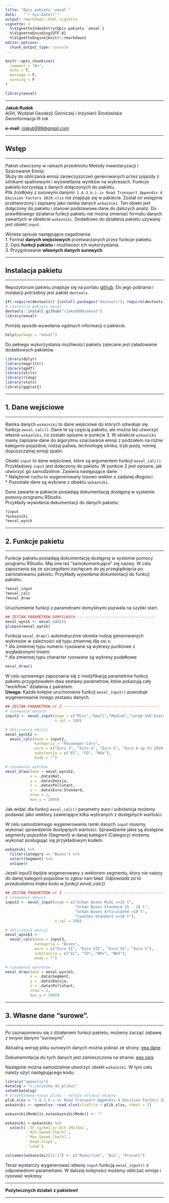 ```yaml
---
title: "Opis pakietu `eeval`"
date:   "`r Sys.Date()`"
output: rmarkdown::html_vignette
vignette: >
  %\VignetteIndexEntry{Opis pakietu `eeval`}
  %\VignetteEncoding{UTF-8}
  %\VignetteEngine{knitr::rmarkdown}
editor_options: 
  chunk_output_type: console
---
```


```r
knitr::opts_chunk$set(
  comment = "#>", 
  echo = T, 
  message = F, 
  warning = F
)
```

```r
library(eeval)
```

***

**Jakub Rudek**  
AGH, Wydział Geodezji Górniczej i Inżynierii Środowiska  
Geoinformacja III rok

**e-mail:** *[rjakub999@gmail.com](rjakub999@gmail.com)*

***
## Wstęp
***

Pakiet utworzony w ramach przedmiotu Metody inwentaryzacji i Szacowanie Emisji.  
Służy do obliczania emisji zanieczyszczeń generowanych przez pojazdy z silnikami spalinowymi i wyświetlania wyników na wykresach. Funkcje pakietu korzystają z danych dołączonych do pakietu.   
Plik źródłowy z surowymi danymi:  `1.A.3.b.i-iv Road Transport Appendix 4 Emission Factors 2019.xlsx` nie znajduje się w pakiecie. Został on wstępnie przetworzony i zapisany jako ramka danych `wskazniki`. Ten obiekt jest dołączony do pakietu i stanowi podstawowe dane do dalszych analiz. Do prawiłdowego działania funkcji pakietu nie można zmieniać formatu danych zawartych w obiekcie `wskazniki`. Dodatkowo do działania pakietu używany jest obiekt `input`.  

Winieta opisuje następujące zagadnienia:  
1. Format **danych wejściowych** przetwarzanych przez funkcje pakietu.  
2. Opis **funkcji pakietu** i możliwości ich wykorzystania.  
3. Przygotowanie **własnych danych surowych**.

***
## Instalacja pakietu
***

Repozytorium pakietu znajduje się na portalu [github](https://github.com/).
Do jego pobrania i instalacji potrzebny jest pakiet `devtools`.

```r
if(!require(devtools)) {install.packages("devtools"); require(devtools)}
# instalcja pakietu eeval
devtools::install_github("rjakub999/eeval")
library(eeval)
```

Poniżej sposób wywołania ogólnych informacji o pakiecie.

```r
help(package = "eeval")
```

Do pełnego wykorzystania możliwości pakietu zalecane jest załadowanie dodatkowych pakietów.

```r
library(dplyr)
library(magrittr)
library(qpdf)
library(utils)
library(rlang)
library(stats)
library(ggplot2)
```

***
## 1. Dane wejściowe 
***

Ramka danych `wskazniki` to dane wejściowe do których odwołuje się funkcja `eeval_calc()`.
Dane te są częścią pakietu, ale można też utworzyć własne `wskazniki`, co zostało opisane w punkcie 3.
W obiekcie `wskazniki` mamy zapisane dane do algorytmu szacowania emisji z podziałem na różne kategorie pojazdów,
rodzaj paliwa, technologię silnika, tryb jazdy, normę dopuszczalnej emisji spalin.

Obiekt `input` to dane wejściowe, które są argumentem funkcji `eeval_calc()`.
Przykładowy `input` jest dołaczony do pakietu. W punkcie 2 jest opisane, jak utworzyć go samodzielnie.
Zawiera następujące dane:  
* Natężenie ruchu to wygenerowany losowo wektor o zadanej długosci.  
* Pozostale dane są wybrane z obiektu `wskazniki`.  

Dane zawarte w pakiecie posiadają dokumentację dostępną w systemie pomocy programu RStudio.  
Przykłady wywołania dokumentacji do danych pakietu:

```r
?input
?wskazniki
?eeval_wynik
```

***
## 2. Funkcje pakietu 
***

Funkcje pakietu posiadają dokumentację dostępną w systemie pomocy programu RStudio. Maj one też "samokomentujące" się nazwy. 
W celu zapoznania się ze szczegółami zachęcam do jej przeglądnięcia po zainstalowaniu pakietu.
Przykłady wywołania dokumentacji do funkcji pakietu:

```r
?eeval_input
?eeval_calc
?eeval_draw
```

Uruchomienie funkcji z parametrami domyślnymi pozwala na szybki start.

```r
## ZESTAW PARAMETROW DOMYSLNYCH -----------------------------------
eeval_wynik <- eeval_calc()
glimpse(eeval_wynik)
```

Funkcja `eeval_draw()` automatycznie określa rodzaj generowanych wykresów w zależności od typu zmiennej dla osi x:  
*  dla zmiennej typu numeric rysowane są wykresy punktowe z wygładzonymi liniami  
*  dla zmiennej typu character rysowane są wykresy pudełkowe

```r
eeval_draw()
```


W celu sprawnego zapoznania się z modyfikacją parametrów funkcji pakietu przygotowałem dwa zestawy parametrów, które pokazują cały "workflow" działania z pakietem.  
**Uwaga:** Każde kolejne uruchomiene funkcji `eeval_input()` powoduje wygenerowanie innego zestawu danych.


``` r
## ZESTAW PARAMETROW nr 2 ------------------------------------------
# losowanie danych
input2 <- eeval_input(segm = c("Mini","Small","Medium","Large-SUV-Executive"),
                      n_spl = 300)

# obliczenia emisji 
eeval_wynik2 <- 
  eeval_calc(dane = input2,
             kategoria = "Passenger Cars",
             euro = c("Euro 3", "Euro 4", "Euro 5", "Euro 6 up to 2016"),
             substancja = c("EC", "CO", "NOx"),
             mode = "")

# rysowanie wykresu
eeval_draw(dane = eeval_wynik2,
           x = .data$Nat,
           y = .data$Emisja,
           z = .data$Pollutant,
           u = .data$Euro.Standard,
           nrow = 2,
           max_y = 2000)

```

Jak widać dla funkcji `eeval_calc()` parametry euro i substancja możemy podawać jako wektory zawierające kilka wybranych z dostępnych wartości. 

W celu samodzielnego wygenerowania ramki danych `input` musimy wykonać sprawdzenie dostpęnych wartości.
Sprawdzenie jakie są dostępne segmenty pojazdów (Segment) w danej kategorii (Category) możemy wykonać posługując się przykładowym kodem:  

```r
wskazniki %>% 
  filter(Category == "Buses") %>% 
  select(Segment) %>% 
  unique()
```

Jezeli input3 będzie wygenerowany z wektorem segmentu, ktory nie nalezy do danej kategorii pojazdow to zgłosi nam bład.   *Odpowiada za to przedostatnia linijka kodu w funkcji eeval_calc()*

``` r
## ZESTAW PARAMETROW nr 3 ----------------------------------------------
# losowanie danych
input3 <- eeval_input(segm = c("Urban Buses Midi <=15 t",
                               "Urban Buses Standard 15 - 18 t",
                               "Urban Buses Articulated >18 t",
                               "Coaches Standard <=18 t"),
                      n_spl = 200)

# obliczenia emisji
eeval_wynik3 <- 
  eeval_calc(dane = input3,
             kategoria = "Buses",
             euro = c("Euro II", "Euro III", "Euro IV", "Euro V"),
             substancja = c("EC", "CO", "NOx", "NH3"),
             mode = "")

# rysowanie wykresow
eeval_draw(dane = eeval_wynik3,
           x = .data$Segment,
           y = .data$Emisja,
           z = .data$Pollutant,
           nrow = 2,
           max_y = 1000)
```


***
## 3. Własne dane "surowe".
***
Po zaznajomieniu się z działaniem funkcji pakietu, możemy zacząć zabawę z innymi danymi "surowymi".  

Aktualną wersję pliku surowych danych można pobrać ze strony:
[eea dane](https://www.eea.europa.eu/publications/emep-eea-guidebook-2019/part-b-sectoral-guidance-chapters/1-energy/1-a-combustion/road-transport-appendix-4-emission/view)

Dokumemntacja do tych danych jest zamieszczona na stronie:
[eea opis](https://www.eea.europa.eu/publications/emep-eea-guidebook-2019/part-b-sectoral-guidance-chapters/1-energy/1-a-combustion/1-a-3-b-i/view)

Następnie można samodzielnie utworzyć obiekt `wskazniki`. W tym celu należy użyć następującego kodu:

``` r
library("openxlsx")
katalog = "c:/sciezka_do_pliku/"
setwd(katalog)
# przykładowa nazwa pliku - należy ustawić własną
plik_xlsx = "1.A.3.b.i-iv Road Transport Appendix 4 Emission Factors 2019.xlsx"
wskazniki <- openxlsx::read.xlsx(xlsxFile = plik_xlsx, sheet = 2)

wskazniki$Mode[is.na(wskazniki$Mode)] <- ""

wskazniki <-wskazniki %>% 
  select(-`EF.[g/km].or.ECF.[MJ/km]`,
         -`Min.Speed.[km/h]`,
         -`Max.Speed.[km/h]`,
         -`Road.Slope`,
         -`Load`)

colnames(wskazniki)[15:17] <- c("Reduction", "Bio", "Procent")
```

Teraz wystarczy wygenerować własny `input` funkcją `eeval_input()` z odpowiednimi parametrami.
W dalszej kolejności możemy obliczać emisje i rysować wykresy.  

***

**Pożytecznych działań z pakietem!**

***
